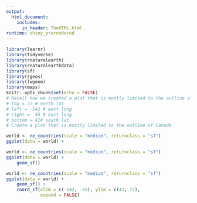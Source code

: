 ```yaml
---
output: 
  html_document:
    includes:
      in_header: TheHTML.html
runtime: shiny_prerendered
---
```


```r
library(learnr)
library(tidyverse)
library(rnaturalearth)
library(rnaturalearthdata)
library(sf)
library(rgeos)
library(lwgeom)
library(maps)
knitr::opts_chunk$set(echo = FALSE)
# Recall how we created a plot that is mostly limited to the outline of the US. According to [Wikipedia](https://en.wikipedia.org/wiki/List_of_extreme_points_of_Canada), latitude and longitude bounds of mainland Canada are about: 
# top = 72 # north lat
# left = -142 # west long
# right = -55 # east long
# bottom = 41# south lat
# Create a plot that is mostly limited to the outline of Canada
```

```r
world <- ne_countries(scale = "medium", returnclass = "sf")
ggplot(data = world) +
```

```r
world <- ne_countries(scale = "medium", returnclass = "sf")
ggplot(data = world) +
    geom_sf()
```

```r
world <- ne_countries(scale = "medium", returnclass = "sf")
ggplot(data = world) +
    geom_sf() +
    coord_sf(xlim = c(-142, -55), ylim = c(41, 72), 
             expand = FALSE)
```
 
<div data-iframe-height></div>